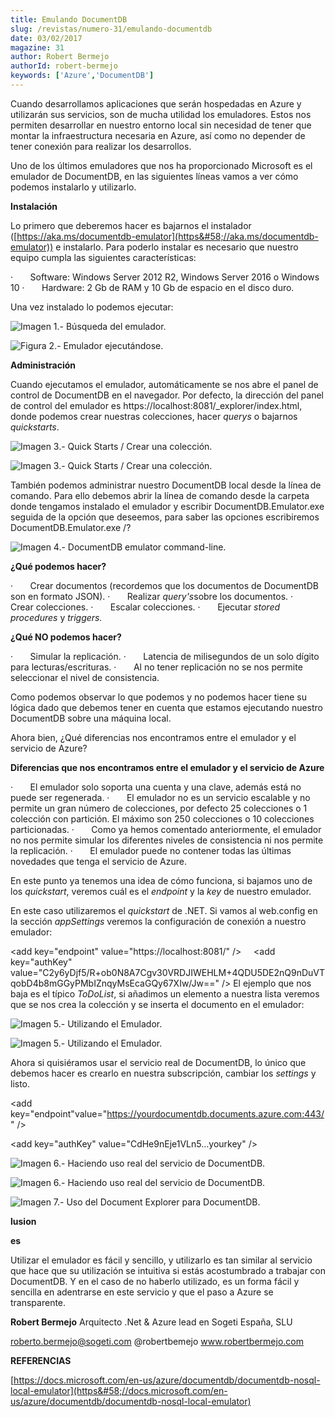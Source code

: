 ```yaml
---
title: Emulando DocumentDB
slug: /revistas/numero-31/emulando-documentdb
date: 03/02/2017
magazine: 31
author: Robert Bermejo
authorId: robert-bermejo
keywords: ['Azure','DocumentDB']
---
```






Cuando desarrollamos aplicaciones que serán hospedadas en Azure y utilizarán sus servicios, son de mucha utilidad los emuladores. Estos nos permiten desarrollar en nuestro entorno local sin necesidad de tener que montar la infraestructura necesaria en Azure, así como no depender de tener conexión para realizar los desarrollos.

Uno de los últimos emuladores que nos ha proporcionado Microsoft es el emulador de DocumentDB, en las siguientes líneas vamos a ver cómo podemos instalarlo y utilizarlo.

**Instalación**

Lo primero que deberemos hacer es bajarnos el instalador ([https://aka.ms/documentdb-emulator](https&#58;//aka.ms/documentdb-emulator)) e instalarlo. Para poderlo instalar es necesario que nuestro equipo cumpla las siguientes características:

·       Software: Windows Server 2012 R2, Windows Server 2016 o Windows 10
·       Hardware: 2 Gb de RAM y 10 Gb de espacio en el disco duro.

Una vez instalado lo podemos ejecutar:

![Imagen 1.- Búsqueda del emulador.](../../../images/numero31/emulando-documentdb/image1.png)

![Figura 2.- Emulador ejecutándose.](../../../images/numero31/emulando-documentdb/image2.png)

**Administración**

Cuando ejecutamos el emulador, automáticamente se nos abre el panel de control de DocumentDB en el navegador. Por defecto, la dirección del panel de control del emulador es https://localhost:8081/\_explorer/index.html, donde podemos crear nuestras colecciones, hacer *querys* o bajarnos *quickstarts*.

![Imagen 3.- Quick Starts / Crear una colección.](../../../images/numero31/emulando-documentdb/image3.png)

![Imagen 3.- Quick Starts / Crear una colección.](../../../images/numero31/emulando-documentdb/image4.png)

También podemos administrar nuestro DocumentDB local desde la línea de comando. Para ello debemos abrir la línea de comando desde la carpeta donde tengamos instalado el emulador y escribir DocumentDB.Emulator.exe seguida de la opción que deseemos, para saber las opciones escribiremos DocumentDB.Emulator.exe /?

![Imagen 4.- DocumentDB emulator command-line.](../../../images/numero31/emulando-documentdb/image5.png)

**¿Qué podemos hacer?**

·       Crear documentos (recordemos que los documentos de DocumentDB son en formato JSON).
·       Realizar *query's*sobre los documentos.
·       Crear colecciones.
·       Escalar colecciones.
·       Ejecutar *stored procedures* y *triggers.*

**¿Qué NO podemos hacer?**

·       Simular la replicación.
·       Latencia de milisegundos de un solo dígito para lecturas/escrituras.
·       Al no tener replicación no se nos permite seleccionar el nivel de consistencia.

Como podemos observar lo que podemos y no podemos hacer tiene su lógica dado que debemos tener en cuenta que estamos ejecutando nuestro DocumentDB sobre una máquina local.

Ahora bien, ¿Qué diferencias nos encontramos entre el emulador y el servicio de Azure?

**Diferencias que nos encontramos entre el emulador y el servicio de Azure**

·       El emulador solo soporta una cuenta y una clave, además está no puede ser regenerada.
·       El emulador no es un servicio escalable y no permite un gran número de colecciones, por defecto 25 colecciones o 1 colección con partición. El máximo son 250 colecciones o 10 colecciones particionadas.
·       Como ya hemos comentado anteriormente, el emulador no nos permite simular los diferentes niveles de consistencia ni nos permite la replicación.
·       El emulador puede no contener todas las últimas novedades que tenga el servicio de Azure.

En este punto ya tenemos una idea de cómo funciona, si bajamos uno de los *quickstart*, veremos cuál es el *endpoint* y la *key* de nuestro emulador.

En este caso utilizaremos el *quickstart* de .NET. Si vamos al web.config en la sección *appSettings* veremos la configuración de conexión a nuestro emulador:

&lt;add key="endpoint" value="https://localhost:8081/" /&gt;
    &lt;add key="authKey" value="C2y6yDjf5/R+ob0N8A7Cgv30VRDJIWEHLM+4QDU5DE2nQ9nDuVTqobD4b8mGGyPMbIZnqyMsEcaGQy67XIw/Jw==" /&gt;
El ejemplo que nos baja es el típico *ToDoList*, si añadimos un elemento a nuestra lista veremos que se nos crea la colección y se inserta el documento en el emulador:

![Imagen 5.- Utilizando el Emulador.](../../../images/numero31/emulando-documentdb/image6.png)

![Imagen 5.- Utilizando el Emulador.](../../../images/numero31/emulando-documentdb/image7.png)

Ahora si quisiéramos usar el servicio real de DocumentDB, lo único que debemos hacer es crearlo en nuestra subscripción, cambiar los *settings* y listo.

&lt;add key="endpoint"value="https://yourdocumentdb.documents.azure.com:443/" /&gt;

&lt;add key="authKey" value="CdHe9nEje1VLn5…yourkey" /&gt;



![Imagen 6.- Haciendo uso real del servicio de DocumentDB.](../../../images/numero31/emulando-documentdb/image8.png)

![Imagen 6.- Haciendo uso real del servicio de DocumentDB.](../../../images/numero31/emulando-documentdb/image9.png)

![Imagen 7.- Uso del Document Explorer para DocumentDB.](../../../images/numero31/emulando-documentdb/image10.png)

**lusion**

**es**

Utilizar el emulador es fácil y sencillo, y utilizarlo es tan similar al servicio que hace que su utilización se intuitiva si estás acostumbrado a trabajar con DocumentDB. Y en el caso de no haberlo utilizado, es un forma fácil y sencilla en adentrarse en este servicio y que el paso a Azure se transparente.



**Robert Bermejo**
 Arquitecto .Net & Azure lead en Sogeti España, SLU

roberto.bermejo@sogeti.com
 @robertbemejo
 www.robertbermejo.com

**REFERENCIAS**

[https://docs.microsoft.com/en-us/azure/documentdb/documentdb-nosql-local-emulator](https&#58;//docs.microsoft.com/en-us/azure/documentdb/documentdb-nosql-local-emulator)

